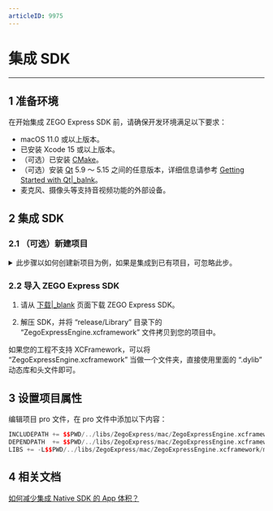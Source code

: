 ```yaml
---
articleID: 9975
---
```

# 集成 SDK

- - -

## 1 准备环境

在开始集成 ZEGO Express SDK 前，请确保开发环境满足以下要求：

- macOS 11.0 或以上版本。
- 已安装 Xcode 15 或以上版本。
- （可选）已安装 [CMake](https://cmake.org/download/)。
- （可选）安装 [Qt](http://download.qt.io/official_releases/qt) 5.9 ～ 5.15 之间的任意版本，详细信息请参考 [Getting Started with Qt\|_balnk](https://doc.qt.io/qt-5/gettingstarted.html)。
- 麦克风、摄像头等支持音视频功能的外部设备。

## 2 集成 SDK

### 2.1 （可选）新建项目

<details class="zg-primary">
    <summary>此步骤以如何创建新项目为例，如果是集成到已有项目，可忽略此步。 </summary>

1. 打开 Qt Creator，选择“文件 > 新建 > 项目”菜单。

    ![add_project_1](/Pics/macOS/ZegoExpressEngine/Common/add_project_1.png)

2. 新建项目窗口，选择项目类型为 “Qt Widgets Application”，输入项目名称，选择项目存储路径，并单击“确定”。

    ![add_project_2](/Pics/macOS/ZegoExpressEngine/Common/add_project_2.png)

3. 选择用 qmake 编译，创建项目。

    ![add_project_3](/Pics/macOS/ZegoExpressEngine/Common/add_project_3.png)

</details>

### 2.2 导入 ZEGO Express SDK

1. 请从 [下载|_blank](#5566) 页面下载 ZEGO Express SDK。

2. 解压 SDK，并将 “release/Library” 目录下的 “ZegoExpressEngine.xcframework” 文件拷贝到您的项目中。

<div class="mk-warning">


如果您的工程不支持 XCFramework，可以将 “ZegoExpressEngine.xcframework” 当做一个文件夹，直接使用里面的 “.dylib” 动态库和头文件即可。
</div>



## 3 设置项目属性

编辑项目 pro 文件，在 pro 文件中添加以下内容：

```C++
INCLUDEPATH += $$PWD/../libs/ZegoExpress/mac/ZegoExpressEngine.xcframework/macos-arm64_x86_64/Headers
DEPENDPATH  += $$PWD/../libs/ZegoExpress/mac/ZegoExpressEngine.xcframework/macos-arm64_x86_64/Headers
LIBS += -L$$PWD/../libs/ZegoExpress/mac/ZegoExpressEngine.xcframework/macos-arm64_x86_64/ -lZegoExpressEngine
```

## 4 相关文档

[如何减少集成 Native SDK 的 App 体积？](https://doc-zh.zego.im/faq/express_reduce_app_size)

